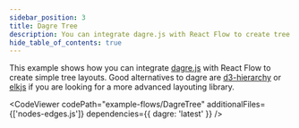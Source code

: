```yaml
---
sidebar_position: 3
title: Dagre Tree
description: You can integrate dagre.js with React Flow to create tree layouts. A good alternative to dagre is elkjs if you are looking for a more advanced layouting library.
hide_table_of_contents: true
---
```


This example shows how you can integrate [dagre.js](https://github.com/dagrejs/dagre) with React Flow to create simple tree layouts. Good alternatives to dagre are [d3-hierarchy](https://github.com/d3/d3-hierarchy) or [elkjs](https://github.com/kieler/elkjs) if you are looking for a more advanced layouting library.


<CodeViewer
  codePath="example-flows/DagreTree"
  additionalFiles={['nodes-edges.js']}
  dependencies={{ dagre: 'latest' }}
/>
